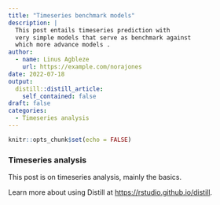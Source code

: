 ```yaml
---
title: "Timeseries benchmark models"
description: |
  This post entails timeseries prediction with 
  very simple models that serve as benchmark against 
  which more advance models .
author:
  - name: Linus Agbleze
    url: https://example.com/norajones
date: 2022-07-18
output:
  distill::distill_article:
    self_contained: false
draft: false
categories:
  - Timeseries analysis
---
```



```r
knitr::opts_chunk$set(echo = FALSE)
```

### Timeseries analysis
This post is on timeseries analysis, mainly the basics.

Learn more about using Distill at <https://rstudio.github.io/distill>.


